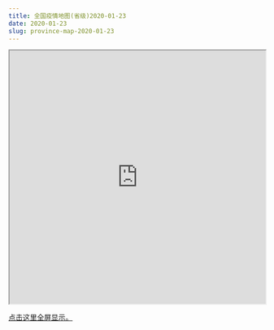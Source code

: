```yaml
---
title: 全国疫情地图(省级)2020-01-23
date: 2020-01-23
slug: province-map-2020-01-23
---
```


<iframe seamless src="https://pzhaonet.github.io/ncov/leaflet/leafmap-province-2020-01-23.html" width="100%" height="500"></iframe>

[点击这里全屏显示。](https://pzhaonet.github.io/ncov/leaflet/leafmap-province-2020-01-23.html)

